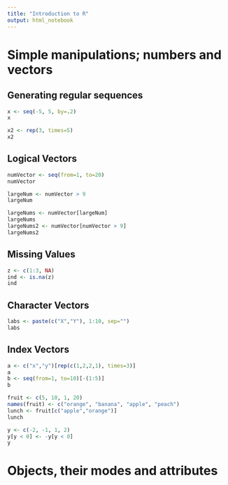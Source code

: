 ```yaml
---
title: "Introduction to R"
output: html_notebook
---
```


# Simple manipulations; numbers and vectors

## Generating regular sequences

```r
x <- seq(-5, 5, by=.2)
x
```

```r
x2 <- rep(3, times=5)
x2
```

## Logical Vectors

```r
numVector <- seq(from=1, to=20)
numVector

largeNum <- numVector > 9
largeNum

largeNums <- numVector[largeNum]
largeNums
largeNums2 <- numVector[numVector > 9]
largeNums2
```

## Missing Values

```r
z <- c(1:3, NA)
ind <- is.na(z)
ind
```

## Character Vectors

```r
labs <- paste(c("X","Y"), 1:10, sep="")
labs
```

## Index Vectors

```r
a <- c("x","y")[rep(c(1,2,2,1), times=3)]
a
b <- seq(from=1, to=10)[-(1:5)]
b
```

```r
fruit <- c(5, 10, 1, 20)
names(fruit) <- c("orange", "banana", "apple", "peach")
lunch <- fruit[c("apple","orange")]
lunch
```

```r
y <- c(-2, -1, 1, 2)
y[y < 0] <- -y[y < 0]
y
```

# Objects, their modes and attributes